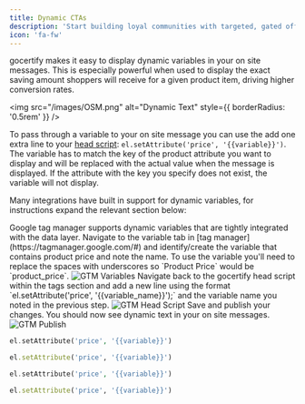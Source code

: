 ```yaml
---
title: Dynamic CTAs
description: 'Start building loyal communities with targeted, gated offers.'
icon: 'fa-fw'
---
```


gocertify makes it easy to display dynamic variables in your on site messages. This is especially powerful when used to display the exact saving amount shoppers will receive for a given product item, driving higher conversion rates.


<img src="/images/OSM.png" alt="Dynamic Text" style={{ borderRadius: '0.5rem' }} />

To pass through a variable to your on site message you can use the add one extra line to your [head script](/section/gettingStarted/integrateOnSite): `el.setAttribute('price', '{{variable}}')`. The variable has to match the key of the product attribute you want to display and will be replaced with the actual value when the message is displayed.
If the attribute with the key you specify does not exist, the variable will not display.

Many integrations have built in support for dynamic variables, for instructions expand the relevant section below:

<AccordionGroup>
<Accordion title="Google Tag Manager" icon="tag">
Google tag manager supports dynamic variables that are tightly integrated with the data layer.
<Steps> 
<Step title="Identify Variable Name">
Navigate to the variable tab in [tag manager](https://tagmanager.google.com/#) and identify/create the variable that contains product price and note the name.
To use the variable you'll need to replace the spaces with underscores so `Product Price` would be `product_price`.
<img src="/images/GTM-variables.png" alt="GTM Variables" style={{ borderRadius: '0.5rem' }} />
</Step>
<Step title="Add New Line to Head Script">
Navigate back to the gocertify head script within the tags section and add a new line using the format `el.setAttribute('price', '{{variable_name}}');` and the variable name you noted in the previous step.
<img src="/images/GTM-tag-variable.png" alt="GTM Head Script" style={{ borderRadius: '0.5rem' }} />
</Step>
<Step title="Save and Publish">
Save and publish your changes. You should now see dynamic text in your on site messages.
<img src="/images/GTM-publish.png" alt="GTM Publish" style={{ borderRadius: '0.5rem' }} />
</Step>
</Steps>
</Accordion>
<Accordion title="Manually added Head Script" icon="code">
<CodeGroup>

```PHP PHP
el.setAttribute('price', '{{variable}}')
```

```Ruby Ruby
el.setAttribute('price', '{{variable}}')
```

</CodeGroup>
</Accordion>

<Accordion title="Via inline placement" icon="sign-hanging">
<CodeGroup>

```PHP PHP
el.setAttribute('price', '{{variable}}')
```

```Ruby Ruby
el.setAttribute('price', '{{variable}}')
```

</CodeGroup>
</Accordion>

</AccordionGroup>











